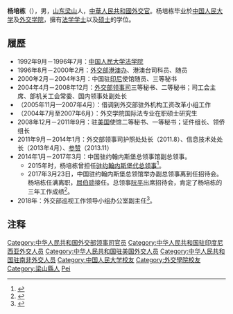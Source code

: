 {{Refimprove|time=2021-08-15}}
'''杨培栋'''（{{bd|1975年|9月}}），男，[[山东省|山东]][[梁山县|梁山]]人，[[中華人民共和國|中華人民共和國]][[外交官|外交官]]。杨培栋毕业於[[中国人民大学|中国人民大学]]及[[外交学院|外交学院]]，擁有[[法学学士|法学学士]]以及[[硕士|硕士]]的学位。

== 履歷 ==
* 1992年9月－1996年7月：[[中国人民大学法学院|中国人民大学法学院]]
* 1996年8月－2000年2月：[[外交部港澳办|外交部港澳办]]、港澳台司科员、随员
* 2000年2月－2004年3月：中国驻[[印尼|印尼]]使馆随员、三等秘书
* 2004年4月－2008年12月：[[中华人民共和国外交部领事司|外交部领事司]]三等秘书、二等秘书；司工会主席、部机关工会常委、国内领事处副处长
* （2005年11月—2007年4月）：借调到外交部驻外机构工资改革小组工作
* （2004年7月至2007年6月）：外交学院国际法专业在职硕士研究生
* 2008年12月－2011年9月：驻[[美国|美国]]使馆二等秘书、一等秘书；证件组长、领侨组长
* 2011年9月－2014年1月：外交部领事司护照处处长（2011.8）、信息技术处处长（2013年4月）、[[参赞|参赞]]（2013.11）
* 2014年1月－2017年3月：中国驻约翰内斯堡总领事馆副总领事。
**2015年时，杨培栋曾担任[[中国驻约翰内斯堡总领事列表|驻约翰内斯堡代总领事]]<ref>{{Cite web |url=https://www.fmprc.gov.cn/web/wjdt_674879/zwbd_674895/t1313307.shtml |title=全球华侨华人促进中国和平统一大会在南非约翰内斯堡隆重召开 |accessdate=2021-08-15 |author= |date=2015-11-09 |work= |publisher=中华人民共和国外交部网站，来源：驻南非使馆供稿 |quote=2015年11月8日，全球华侨华人促进中国和平统一大会在南非约翰内斯堡隆重召开[……]驻约翰内斯堡代总领事杨培栋、国务院侨务办公室副主任谭天星[……] |language=Zh-hans |archive-date=2021-08-15 |archive-url=https://web.archive.org/web/20210815180049/https://www.fmprc.gov.cn/web/wjdt_674879/zwbd_674895/t1313307.shtml |dead-url=no }}</ref>。
**2017年3月23日，中国驻约翰内斯堡总领馆举办副总领事离到任招待会。杨培栋任满离职，[[屈伯勋|屈伯勋]]接任。总领事[[阮平_(1962年)|阮平]]出席招待会，肯定了杨培栋的三年工作成绩<ref>{{Cite web |url=https://china.huanqiu.com/article/9CaKrnK1viQ |title=中国驻约堡总领馆举办副总领事离到任招待会(图) |accessdate=2021-08-15 |author=宋方灿 |date=2017-03-24 |work=责编：千帆 |publisher=环球网，来源：中国新闻网 |language=Zh-hans |archive-date=2021-08-15 |archive-url=https://web.archive.org/web/20210815180055/https://china.huanqiu.com/article/9CaKrnK1viQ |dead-url=no }}</ref>。
* 2018年：外交部巡视工作领导小组办公室副主任<ref>{{Cite web |url=https://www.fmprc.gov.cn/web/wjb_673085/zzjg_673183/xsgzxz_691686/t1530144.shtml |title=外交部巡视工作领导小组办公室 |accessdate=2021-08-15 |author= |date=2018-01-30 |work= |publisher=中华人民共和国外交部网站 |language=Zh-hans |archive-date=2021-08-15 |archive-url=https://web.archive.org/web/20210815180051/https://www.fmprc.gov.cn/web/wjb_673085/zzjg_673183/xsgzxz_691686/t1530144.shtml |dead-url=no }}</ref>。

== 注释 ==
{{Reflist}}
{{DEFAULTSORT:Yang杨}}
[[Category:中华人民共和国外交部领事司官员|Category:中华人民共和国外交部领事司官员]]
[[Category:中华人民共和国驻印度尼西亚外交人员|Category:中华人民共和国驻印度尼西亚外交人员]]
[[Category:中华人民共和国驻美国外交人员|Category:中华人民共和国驻美国外交人员]]
[[Category:中华人民共和国驻南非外交人员|Category:中华人民共和国驻南非外交人员]]
[[Category:中国人民大学校友|Category:中国人民大学校友]]
[[Category:外交學院校友|Category:外交學院校友]]
[[Category:梁山縣人|Category:梁山縣人]]
[[Category:杨姓|Pei]]